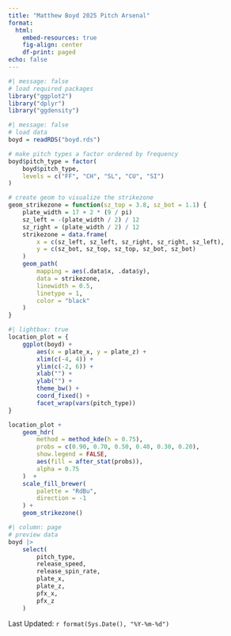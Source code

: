 ```yaml
---
title: "Matthew Boyd 2025 Pitch Arsenal"
format:
  html:
    embed-resources: true
    fig-align: center
    df-print: paged
echo: false
---
```


```r
#| message: false
# load required packages
library("ggplot2")
library("dplyr")
library("ggdensity")
```

```r
#| message: false
# load data
boyd = readRDS("boyd.rds")
```

```r
# make pitch types a factor ordered by frequency
boyd$pitch_type = factor(
    boyd$pitch_type,
    levels = c("FF", "CH", "SL", "CU", "SI")
)
```

```r
# create geom to visualize the strikezone
geom_strikezone = function(sz_top = 3.8, sz_bot = 1.1) {
    plate_width = 17 + 2 * (9 / pi)
    sz_left = -(plate_width / 2) / 12
    sz_right = (plate_width / 2) / 12
    strikezone = data.frame(
        x = c(sz_left, sz_left, sz_right, sz_right, sz_left),
        y = c(sz_bot, sz_top, sz_top, sz_bot, sz_bot)
    )
    geom_path(
        mapping = aes(.data$x, .data$y),
        data = strikezone,
        linewidth = 0.5,
        linetype = 1,
        color = "black"
    )
}
```

```r
#| lightbox: true
location_plot = {
    ggplot(boyd) +
        aes(x = plate_x, y = plate_z) +
        xlim(c(-4, 4)) +
        ylim(c(-2, 6)) +
        xlab("") +
        ylab("") +
        theme_bw() +
        coord_fixed() +
        facet_wrap(vars(pitch_type))
}

location_plot +
    geom_hdr(
        method = method_kde(h = 0.75),
        probs = c(0.90, 0.70, 0.50, 0.40, 0.30, 0.20),
        show.legend = FALSE,
        aes(fill = after_stat(probs)),
        alpha = 0.75
    )  +
    scale_fill_brewer(
        palette = "RdBu",
        direction = -1
    ) +
    geom_strikezone()
```

```r
#| column: page
# preview data
boyd |> 
    select(
        pitch_type,
        release_speed,
        release_spin_rate,
        plate_x,
        plate_z,
        pfx_x,
        pfx_z
    )
```

Last Updated: `r format(Sys.Date(), "%Y-%m-%d")`

